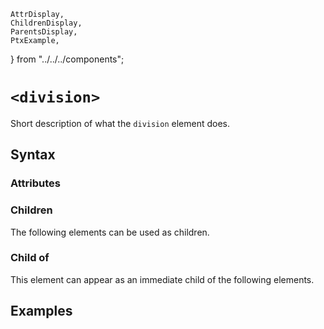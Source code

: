     AttrDisplay,
    ChildrenDisplay,
    ParentsDisplay,
    PtxExample,
} from "../../../components";

# `<division>`

Short description of what the `division` element does.

## Syntax

### Attributes

<AttrDisplay name="division" />

### Children

The following elements can be used as children.

<ChildrenDisplay name="division" />

### Child of

This element can appear as an immediate child of the following elements.

<ParentsDisplay name="division" />

## Examples

    